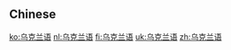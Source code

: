 {{also|烏克蘭語}}
==Chinese==
{{zh-see|烏克蘭語}}

[[ko:乌克兰语]]
[[nl:乌克兰语]]
[[fi:乌克兰语]]
[[uk:乌克兰语]]
[[zh:乌克兰语]]